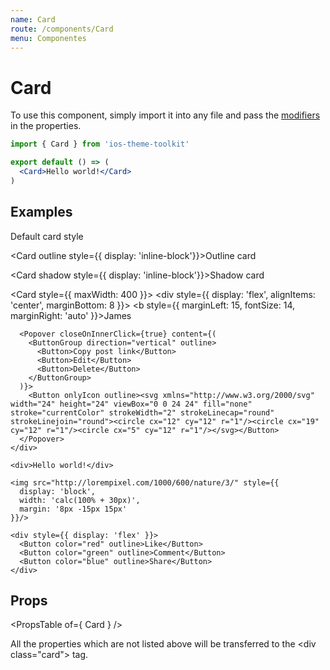 ```yaml
---
name: Card
route: /components/Card
menu: Componentes
---
```



# Card

To use this component, simply import it into any file and pass the [modifiers](#/#props) in the properties.

```jsx
import { Card } from 'ios-theme-toolkit'

export default () => (
  <Card>Hello world!</Card>
)
```

## Examples

<Playground>
  <Card
    header={'Header'}
    footer={'Footer'}
    style={{ display: 'inline-block'}}
  >
    Default card style
  </Card>

  <Card outline style={{ display: 'inline-block'}}>Outline card</Card>

  <Card shadow style={{ display: 'inline-block'}}>Shadow card</Card>

  <Card style={{ maxWidth: 400 }}>
    <div style={{ display: 'flex', alignItems: 'center', marginBottom: 8 }}>
      <Avatar src="https://uinames.com/api/photos/male/6.jpg" round />
      <b style={{ marginLeft: 15, fontSize: 14, marginRight: 'auto' }}>James</b>

      <Popover closeOnInnerClick={true} content={(
        <ButtonGroup direction="vertical" outline>
          <Button>Copy post link</Button>
          <Button>Edit</Button>
          <Button>Delete</Button>
        </ButtonGroup>
      )}>
        <Button onlyIcon outline><svg xmlns="http://www.w3.org/2000/svg" width="24" height="24" viewBox="0 0 24 24" fill="none" stroke="currentColor" strokeWidth="2" strokeLinecap="round" strokeLinejoin="round"><circle cx="12" cy="12" r="1"/><circle cx="19" cy="12" r="1"/><circle cx="5" cy="12" r="1"/></svg></Button>
      </Popover>
    </div>

    <div>Hello world!</div>

    <img src="http://lorempixel.com/1000/600/nature/3/" style={{
      display: 'block',
      width: 'calc(100% + 30px)',
      margin: '8px -15px 15px'
    }}/>

    <div style={{ display: 'flex' }}>
      <Button color="red" outline>Like</Button>
      <Button color="green" outline>Comment</Button>
      <Button color="blue" outline>Share</Button>
    </div>
  </Card>
</Playground>

## Props

<PropsTable of={ Card } />

All the properties which are not listed above will be transferred to the \<div class="card"\> tag.
